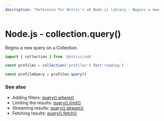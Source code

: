 ```yaml
---
description: "Reference for Nitric's v0 Node.js library - Begins a new query on a Collection."
---
```


# Node.js - collection.query()

Begins a new query on a Collection.

```javascript
import { collection } from '@nitric/sdk'

const profiles = collection('profiles').for('reading')

const profileQuery = profiles.query()
```

### See also

- Adding filters: [query().where()](./collection-query-where)
- Limiting the results: [query().limit()](./collection-query-limit)
- Streaming results: [query().stream()](./collection-query-stream)
- Fetching results: [query().fetch()](./collection-query-fetch)
